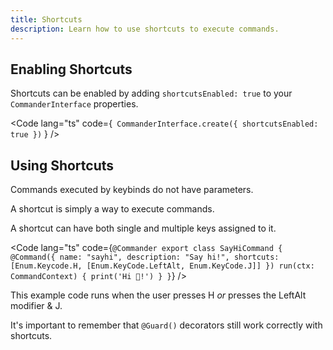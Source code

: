 ```yaml
---
title: Shortcuts
description: Learn how to use shortcuts to execute commands.
---
```



## Enabling Shortcuts

Shortcuts can be enabled by adding `shortcutsEnabled: true` to your `CommanderInterface` properties.

<Code lang="ts" code={`
CommanderInterface.create({
    shortcutsEnabled: true
})`
}
/>

## Using Shortcuts

<Aside>
Commands executed by keybinds do not have parameters.
</Aside>

A shortcut is simply a way to execute commands.

A shortcut can have both single and multiple keys assigned to it.


<Code lang="ts" code={`
@Commander
export class SayHiCommand {
    @Command({
        name: "sayhi",
        description: "Say hi!",
        shortcuts: [Enum.Keycode.H, [Enum.KeyCode.LeftAlt, Enum.KeyCode.J]]
    })
    run(ctx: CommandContext) {
        print('Hi 🙂!')
    }
}
`} />

This example code runs when the user presses H *or* presses the LeftAlt modifier & J.

It's important to remember that `@Guard()` decorators still work correctly with shortcuts.